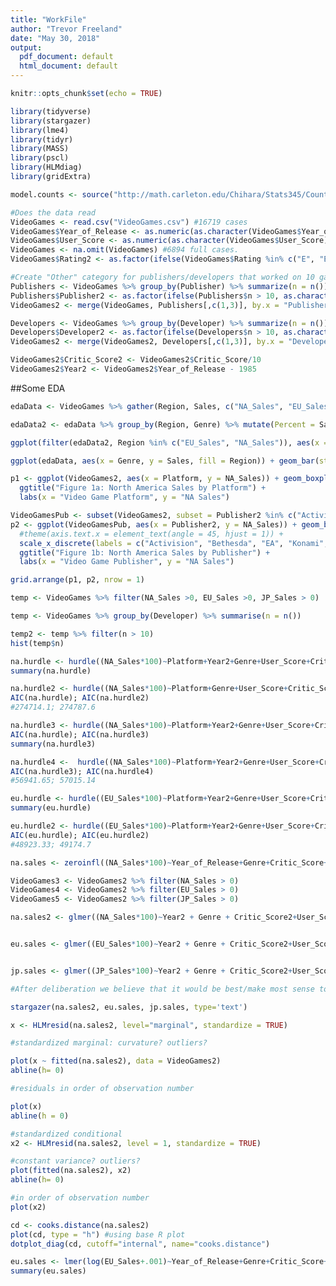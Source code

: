 ```yaml
---
title: "WorkFile"
author: "Trevor Freeland"
date: "May 30, 2018"
output:
  pdf_document: default
  html_document: default
---
```


```r
knitr::opts_chunk$set(echo = TRUE)
```

```r
library(tidyverse)
library(stargazer)
library(lme4)
library(tidyr)
library(MASS)
library(pscl)
library(HLMdiag)
library(gridExtra)

model.counts <- source("http://math.carleton.edu/Chihara/Stats345/Count_Function.R")$value
```

```r
#Does the data read
VideoGames <- read.csv("VideoGames.csv") #16719 cases
VideoGames$Year_of_Release <- as.numeric(as.character(VideoGames$Year_of_Release))
VideoGames$User_Score <- as.numeric(as.character(VideoGames$User_Score))
VideoGames <- na.omit(VideoGames) #6894 full cases. 
VideoGames$Rating2 <- as.factor(ifelse(VideoGames$Rating %in% c("E", "E10+", "M", "T"), as.character(VideoGames$Rating), "No Rating"))

#Create "Other" category for publishers/developers that worked on 10 games or less
Publishers <- VideoGames %>% group_by(Publisher) %>% summarize(n = n())
Publishers$Publisher2 <- as.factor(ifelse(Publishers$n > 10, as.character(Publishers$Publisher), "Other"))
VideoGames2 <- merge(VideoGames, Publishers[,c(1,3)], by.x = "Publisher", by.y = "Publisher")

Developers <- VideoGames %>% group_by(Developer) %>% summarize(n = n())
Developers$Developer2 <- as.factor(ifelse(Developers$n > 10, as.character(Developers$Developer), "Other"))
VideoGames2 <- merge(VideoGames2, Developers[,c(1,3)], by.x = "Developer", by.y = "Developer")

VideoGames2$Critic_Score2 <- VideoGames2$Critic_Score/10
VideoGames2$Year2 <- VideoGames2$Year_of_Release - 1985
```

##Some EDA

```r
edaData <- VideoGames %>% gather(Region, Sales, c("NA_Sales", "EU_Sales", "JP_Sales", "Other_Sales"))

edaData2 <- edaData %>% group_by(Region, Genre) %>% mutate(Percent = Sales/sum(Global_Sales))

ggplot(filter(edaData2, Region %in% c("EU_Sales", "NA_Sales")), aes(x = Genre, y = Percent, fill = Region)) + geom_bar(stat = "identity", position = "dodge")

ggplot(edaData, aes(x = Genre, y = Sales, fill = Region)) + geom_bar(stat = "identity")

p1 <- ggplot(VideoGames2, aes(x = Platform, y = NA_Sales)) + geom_boxplot() + 
  ggtitle("Figure 1a: North America Sales by Platform") + 
  labs(x = "Video Game Platform", y = "NA Sales")

VideoGamesPub <- subset(VideoGames2, subset = Publisher2 %in% c("Activision", "Bethesda Softworks", "Electronic Arts", "Konami Digital Entertainment", "Microsoft Game Studios", "Nintendo", "Sega", "Sony Computer Entertainment", "Square Enix", "Ubisoft"))
p2 <- ggplot(VideoGamesPub, aes(x = Publisher2, y = NA_Sales)) + geom_boxplot() + 
  #theme(axis.text.x = element_text(angle = 45, hjust = 1)) + 
  scale_x_discrete(labels = c("Activision", "Bethesda", "EA", "Konami", "Microsoft", "Nintendo", "Sega", "Sony", "Square Enix", "Ubisoft")) +
  ggtitle("Figure 1b: North America Sales by Publisher") + 
  labs(x = "Video Game Publisher", y = "NA Sales")

grid.arrange(p1, p2, nrow = 1)
```

```r
temp <- VideoGames %>% filter(NA_Sales >0, EU_Sales >0, JP_Sales > 0)

temp <- VideoGames %>% group_by(Developer) %>% summarise(n = n())

temp2 <- temp %>% filter(n > 10)
hist(temp$n)
```

```r
na.hurdle <- hurdle((NA_Sales*100)~Platform+Year2+Genre+User_Score+Critic_Score2+Rating2+Publisher2, data = VideoGames2)
summary(na.hurdle)

na.hurdle2 <- hurdle((NA_Sales*100)~Platform+Genre+User_Score+Critic_Score2+Rating2+Publisher2|Platform+Year2+Genre+User_Score+Critic_Score2+Rating2, data = VideoGames2)
AIC(na.hurdle); AIC(na.hurdle2)
#274714.1; 274787.6

na.hurdle3 <- hurdle((NA_Sales*100)~Platform+Year2+Genre+User_Score+Critic_Score2+Rating2+Publisher2, data = VideoGames2, dist = "negbin")
AIC(na.hurdle); AIC(na.hurdle3)
summary(na.hurdle3)

na.hurdle4 <-  hurdle((NA_Sales*100)~Platform+Year2+Genre+User_Score+Critic_Score2+Rating2+Publisher2 | Platform+Year2+Genre+User_Score+Critic_Score2+Rating2, data = VideoGames2, dist = "negbin")
AIC(na.hurdle3); AIC(na.hurdle4)
#56941.65; 57015.14

eu.hurdle <- hurdle((EU_Sales*100)~Platform+Year2+Genre+User_Score+Critic_Score2+Rating2+Publisher2, data = VideoGames2, dist = "negbin")
summary(eu.hurdle)

eu.hurdle2 <- hurdle((EU_Sales*100)~Platform+Year2+Genre+User_Score+Critic_Score2+Rating2+Publisher2 | Platform+Year2+Genre+Critic_Score2+Rating2, data = VideoGames2, dist = "negbin")
AIC(eu.hurdle); AIC(eu.hurdle2)
#48923.33; 49174.7
```

```r
na.sales <- zeroinfl((NA_Sales*100)~Year_of_Release+Genre+Critic_Score+User_Score+Rating2+Platform, data = VideoGames2, dist = "negbin")

VideoGames3 <- VideoGames2 %>% filter(NA_Sales > 0)
VideoGames4 <- VideoGames2 %>% filter(EU_Sales > 0)
VideoGames5 <- VideoGames2 %>% filter(JP_Sales > 0)

na.sales2 <- glmer((NA_Sales*100)~Year2 + Genre + Critic_Score2+User_Score+Rating2 + (1|Publisher2) + (1|Platform), data = VideoGames3, family = poisson)


eu.sales <- glmer((EU_Sales*100)~Year2 + Genre + Critic_Score2+User_Score+Rating2 + (1|Publisher2) + (1|Platform), data = VideoGames4, family = poisson)


jp.sales <- glmer((JP_Sales*100)~Year2 + Genre + Critic_Score2+User_Score+Rating2 + (1|Publisher2) + (1|Platform), data = VideoGames5, family = poisson)

#After deliberation we believe that it would be best/make most sense to use a hurdle model. 

stargazer(na.sales2, eu.sales, jp.sales, type='text')
```

```r
x <- HLMresid(na.sales2, level="marginal", standardize = TRUE)

#standardized marginal: curvature? outliers?

plot(x ~ fitted(na.sales2), data = VideoGames2)
abline(h= 0)

#residuals in order of observation number

plot(x)
abline(h = 0)

#standardized conditional
x2 <- HLMresid(na.sales2, level = 1, standardize = TRUE)

#constant variance? outliers?
plot(fitted(na.sales2), x2)
abline(h= 0)

#in order of observation number
plot(x2)

cd <- cooks.distance(na.sales2)
plot(cd, type = "h") #using base R plot
dotplot_diag(cd, cutoff="internal", name="cooks.distance")

eu.sales <- lmer(log(EU_Sales+.001)~Year_of_Release+Genre+Critic_Score+User_Score+Rating2+(1|Platform)+(1|Publisher2), data = VideoGames2)
summary(eu.sales)
```



